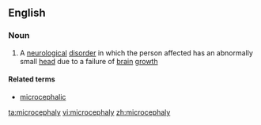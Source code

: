 ==English==

===Noun===
{{wikipedia}}
{{en-noun|-}}

# A [[neurological]] [[disorder]] in which the person affected has an abnormally small [[head]] due to a failure of [[brain]] [[growth]]

====Related terms====
*[[microcephalic]]

[[ta:microcephaly]]
[[vi:microcephaly]]
[[zh:microcephaly]]